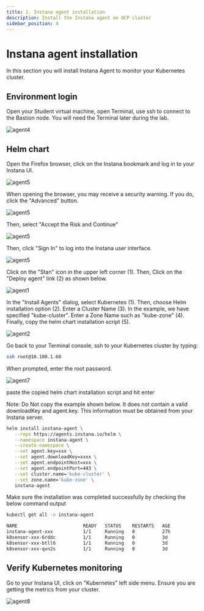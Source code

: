 ```yaml
---
title: 1. Instana agent installation
description: Install the Instana agent on OCP cluster
sidebar_position: 4
---
```


# Instana agent installation
In this section you will install Instana Agent to monitor your Kubernetes cluster.

## Environment login

Open your Student virtual machine, open Terminal, use ssh to connect to the Bastion node. You will need the Terminal later during the lab.

![agent4](images/agent-install-004.png)

## Helm chart 

Open the Firefox browser, click on the Instana bookmark and log in to your Instana UI. 

![agent5](images/agent-install-005-fixed.png)

When opening the browser, you may receive a security warning.   If you do, click the "Advanced" button.

![agent5](images/securityRisk.png)

Then, select "Accept the Risk and Continue"

![agent5](images/securityRisk2.png)

Then, click "Sign In" to log into the Instana user interface.

![agent5](images/signIn.png)

Click on the "Stan" icon in the upper left corner (1). Then, Click on the "Deploy agent" link (2) as shown below.

![agent1](images/agent-install-001-fixed.png)

In the "Install Agents" dialog, select Kubernetes (1).
Then, choose Helm installation option (2). 
Enter a Cluster Name (3).  In the example, we have specified "kube-cluster".
Enter a Zone Name such as "kube-zone" (4).  
Finally, copy the helm chart installation script (5).

![agent2](images/helmChart.png)

Go back to your Terminal console, ssh to your Kubernetes cluster by typing:
```bash
ssh root@10.100.1.60
```

When prompted, enter the root password.

![agent7](images/agent-install-007.png)


paste the copied helm chart installation script and hit enter

Note:   Do Not copy the example shown below.  It does not contain a valid downloadKey and agent.key.  This information must be obtained from your Instana server.

```sh
helm install instana-agent \
   --repo https://agents.instana.io/helm \
   --namespace instana-agent \
   --create-namespace \
   --set agent.key=xxx \
   --set agent.downloadKey=xxxx \
   --set agent.endpointHost=xxx \
   --set agent.endpointPort=443 \
   --set cluster.name='kube-cluster' \
   --set zone.name='kube-zone' \
   instana-agent
```

Make sure the installation was completed successfully by checking the below command output

```sh
kubectl get all -n instana-agent

NAME                        READY   STATUS    RESTARTS   AGE
instana-agent-xxx           1/1     Running   0          27h
k8sensor-xxx-6rddc          1/1     Running   0          3d
k8sensor-xxx-btll6          1/1     Running   0          3d
k8sensor-xxx-qvn2s          1/1     Running   0          3d
```


## Verify Kubernetes monitoring

Go to your Instana UI, click on "Kubernetes" left side menu. Ensure you are getting the metrics from your cluster.

![agent8](images/agent-install-008-fixed.png)